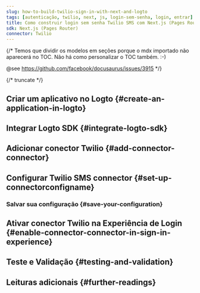 ```yaml
---
slug: how-to-build-twilio-sign-in-with-next-and-logto
tags: [autenticação, twilio, next, js, login-sem-senha, login, entrar]
title: Como construir login sem senha Twilio SMS com Next.js (Pages Router)
sdk: Next.js (Pages Router)
connector: Twilio
---
```


{/*
  Temos que dividir os modelos em seções porque o mdx importado não aparecerá no TOC.
  Não há como personalizar o TOC também. :-)

  @see https://github.com/facebook/docusaurus/issues/3915
*/}



{/* truncate */}

<Intro connector={connector} sdk="Next.js (Pages Router)" link="https://nextjs.org" />

## Criar um aplicativo no Logto \{#create-an-application-in-logto}

<CreateApplication type="Traditional web" framework="Next.js" />

## Integrar Logto SDK \{#integrate-logto-sdk}

<IntegrateSdk />

## Adicionar conector Twilio \{#add-connector-connector}

<AddPasswordlessConnector
  connector={connector}
  connectorType="SMS"
  passwordlessSignUpIdentifier="Phone number"
/>

## Configurar Twilio SMS connector \{#set-up-connectorconfigname}

<ConnectorGuide />

### Salvar sua configuração \{#save-your-configuration}

<SaveYourConfiguration connector={connector} />

## Ativar conector Twilio na Experiência de Login \{#enable-connector-connector-in-sign-in-experience}

<EnablePasswordlessConnector
  connectorType="SMS"
  passwordlessSignUpIdentifier="Phone number"
/>

## Teste e Validação \{#testing-and-validation}

<TestingAndValidation connector={connector} sdk="Next.js (Pages Router)" />

## Leituras adicionais \{#further-readings}

<FurtherReadings />